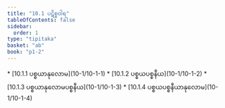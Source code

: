 ```yaml
---
title: "10.1 ပဋိစ္စဝါရ"
tableOfContents: false
sidebar:
  order: 1
type: "tipitaka"
basket: "ab"
book: "p1-2"
---
```



<DynamicBreadcrumb />



<TableOfContents book="p1-2" section="10.1">
* [10.1.1 ပစ္စယာနုလောမ](10-1/10-1-1)
* [10.1.2 ပစ္စယပစ္စနီယ](10-1/10-1-2)
* [10.1.3 ပစ္စယာနုလောမပစ္စနီယ](10-1/10-1-3)
* [10.1.4 ပစ္စယပစ္စနီယာနုလောမ](10-1/10-1-4)
</TableOfContents>